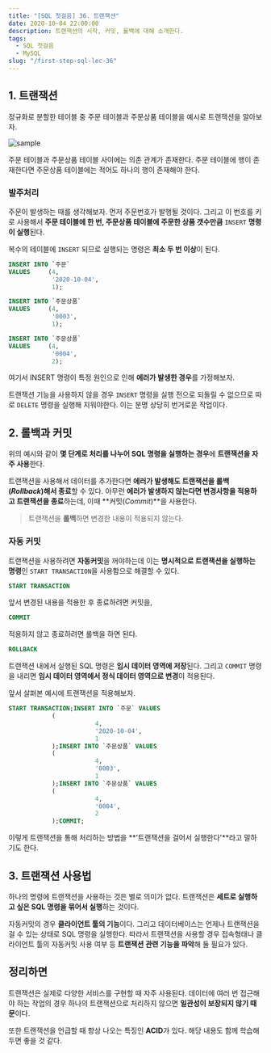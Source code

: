 ```yaml
---
title: "[SQL 첫걸음] 36. 트랜잭션"
date: 2020-10-04 22:00:00
description: 트랜잭션의 시작, 커밋, 롤백에 대해 소개한다.
tags:
  - SQL 첫걸음
  - MySQL
slug: "/first-step-sql-lec-36"
---
```


## 1. 트랜잭션

정규화로 분할한 테이블 중 주문 테이블과 주문상품 테이블을 예시로 트랜잭션을 알아보자.

![sample](./sample.png)

주문 테이블과 주문상품 테이블 사이에는 의존 관계가 존재한다. 주문 테이블에 행이 존재한다면 주문상품 테이블에는 적어도 하나의 행이 존재해야 한다.

### 발주처리

주문이 발생하는 때를 생각해보자. 먼저 주문번호가 발행될 것이다. 그리고 이 번호를 키로 사용해서 **주문 테이블에 한 번, 주문상품 테이블에 주문한 상품 갯수만큼** `INSERT` **명령이 실행**된다.

복수의 테이블에 `INSERT` 되므로 실행되는 명령은 **최소 두 번 이상**이 된다.

```sql
INSERT INTO `주문` 
VALUES     (4, 
            '2020-10-04', 
            1); 

INSERT INTO `주문상품` 
VALUES     (4, 
            '0003', 
            1); 

INSERT INTO `주문상품` 
VALUES     (4, 
            '0004', 
            2);
```

여기서 INSERT 명령이 특정 원인으로 인해 **에러가 발생한 경우**를 가정해보자.

트랜잭션 기능을 사용하지 않을 경우 `INSERT` 명령을 실행 전으로 되돌릴 수 없으므로 따로 `DELETE` 명령을 실행해 지워야한다. 이는 분명 상당히 번거로운 작업이다.

## 2. 롤백과 커밋

위의 예시와 같이 **몇 단계로 처리를 나누어 SQL 명령을 실행하는 경우**에 **트랜잭션을 자주 사용**한다.

트랜잭션을 사용해서 데이터를 추가한다면 **에러가 발생해도 트랜잭션을 롤백(*Rollback*)해서 종료**할 수 있다. 아무런 **에러가 발생하지 않는다면 변경사항을 적용하고 트랜잭션을 종료**하는데, 이때 **커밋(*Commit*)**을 사용한다.

> 트랜잭션을 **롤백**하면 변경한 내용이 적용되지 않는다.

### 자동 커밋

트랜잭션을 사용하려면 **자동커밋**을 꺼야하는데 이는 **명시적으로 트랜잭션을 실행하는 명령**인 `START TRANSACTION`을 사용함으로 해결할 수 있다.

```sql
START TRANSACTION
```

앞서 변경된 내용을 적용한 후 종료하려면 커밋을,

```sql
COMMIT
```

적용하지 않고 종료하려면 롤백을 하면 된다.

```sql
ROLLBACK
```

트랜잭션 내에서 실행된 SQL 명령은 **임시 데이터 영역에 저장**된다. 그리고 `COMMIT` 명령을 내리면 **임시 데이터 영역에서 정식 데이터 영역으로 변경**이 적용된다.

앞서 살펴본 예시에 트랜잭션을 적용해보자.

```sql
START TRANSACTION;INSERT INTO `주문` VALUES 
            ( 
                        4, 
                        '2020-10-04', 
                        1 
            );INSERT INTO `주문상품` VALUES 
            ( 
                        4, 
                        '0003', 
                        1 
            );INSERT INTO `주문상품` VALUES 
            ( 
                        4, 
                        '0004', 
                        2 
            );COMMIT;
```

이렇게 트랜잭션을 통해 처리하는 방법을 **'트랜잭션을 걸어서 실행한다'**라고 말하기도 한다.

## 3. 트랜잭션 사용법

하나의 명령에 트랜잭션을 사용하는 것은 별로 의미가 없다. 트랜잭션은 **세트로 실행하고 싶은 SQL 명령을 묶어서 실행**하는 것이다.

자동커밋의 경우 **클라이언트 툴의 기능**이다. 그리고 데이터베이스는 언제나 트랜잭션을 걸 수 있는 상태로 SQL 명령을 실행한다. 따라서 트랜잭션을 사용할 경우 접속형태나 클라이언트 툴의 자동커밋 사용 여부 등 **트랜잭션 관련 기능을 파악**해 둘 필요가 있다.

## 정리하면

트랜잭션은 실제로 다양한 서비스를 구현할 때 자주 사용된다. 데이터에 여러 번 접근해야 하는 작업의 경우 하나의 트랜잭션으로 처리하지 않으면 **일관성이 보장되지 않기 때문**이다.

또한 트랜잭션을 언급할 때 항상 나오는 특징인 **ACID**가 있다. 해당 내용도 함께 학습해두면 좋을 것 같다.

